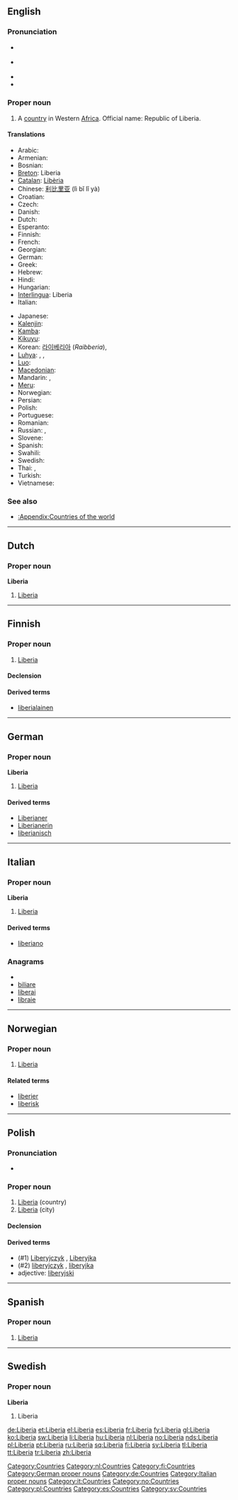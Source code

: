 {{also|liberia}}
==English==
{{wikipedia}}

===Pronunciation===
* {{a|RP}} {{IPA|/laɪˈbɪəriə/}}
* {{a|US}} {{IPA|/laɪˈbɪriə/}}
* {{audio|En-us-Liberia.ogg|Audio (US)}}
* {{rhymes|ɪəriə}}

===Proper noun===
{{en-proper noun}}

# A [[country]] in Western [[Africa]]. Official name: Republic of Liberia.

====Translations====
{{trans-top|country in Western Africa}}
* Arabic: {{t|ar|ليبيريا|f|tr=libiirya, laybiirya|sc=Arab}}
* Armenian: {{t-|hy|Լիբերիա|tr=Liberia}}
* Bosnian: {{t-|bs|Liberija|f}}
* [[Breton]]: Liberia
* [[Catalan]]: [[Libèria]]
* Chinese: [[利比里亚]] (lì bǐ lǐ yà)
* Croatian: {{t+|hr|Liberija|f}}
* Czech: {{t-|cs|Libérie|f}}
* Danish: {{t-|da|Liberia}}
* Dutch: {{t+|nl|Liberia|n}}
* Esperanto: {{t-|eo|Liberio|xs=Esperanto}}
* Finnish: {{t+|fi|Liberia}}
* French: {{t+|fr|Liberia|m}}
* Georgian: {{t|ka|ლიბერია|sc=Geor}}
* German: {{t+|de|Liberia}}
* Greek: {{t-|el|Λιβερία|f|tr=Livería}}
* Hebrew: {{t|he|ליבריה|sc=Hebr}}
* Hindi: {{t|hi|लाइबेरिया|tr=lāiberiyā|sc=Deva}}
* Hungarian: {{t+|hu|Libéria}}
* [[Interlingua]]: Liberia
* Italian: {{t-|it|Liberia|f}}
{{trans-mid}}
* Japanese: {{t-|ja|リベリア|tr=Riberia}}
* [[Kalenjin]]: {{tø|kln|Liberia}}
* [[Kamba]]: {{tø|kam|Liberia}}
* [[Kikuyu]]: {{tø|ki|Liberia}}
* Korean: [[라이베리아]] (''Raibberia''),  {{t|ko|라이베리아|tr=Raibberia|sc=Kore}}
* [[Luhya]]: {{tø|luy|Liberia}},  {{tø|luy|Liberia}},  {{tø|luy|Liberia}}
* [[Luo]]: {{tø|luo|Liberia}}
* [[Macedonian]]: {{t|mk|Либерија|f|tr=Libérija}}
* Mandarin: {{t|zh|利比里亞|sc=Hani}},  {{t|zh|利比里亚|tr=Lìbǐlǐyà|sc=Hani}}
* [[Meru]]: {{tø|mer|Liberia}}
* Norwegian: {{t+|no|Liberia}}
* Persian: {{t|fa|لیبریا|sc=fa-Arab}}
* Polish: {{t+|pl|Liberia}}
* Portuguese: {{t+|pt|Libéria}}
* Romanian: {{t-|ro|Liberia|f}}
* Russian: {{t+|ru|Либерия}},  {{t|ru|Либерия|f|tr=Libérija|sc=Cyrl}}
* Slovene: {{t+|sl|Liberija|f}}
* Spanish: {{t+|es|Liberia}}
* Swahili: {{t+|sw|Liberia|xs=Swahili}}
* Swedish: {{t+|sv|Liberia}}
* Thai: {{t|th|ไลบีเรีย|tr=lai-bee-ria|sc=Thai}},  {{t|th|ประเทศไลบีเรีย|tr=bprà-tâyt lai-bee-ria|sc=Thai}}
* Turkish: {{t+|tr|Liberya}}
* Vietnamese: {{t|vi|Liberia}}
{{trans-bottom}}

===See also===
* [[:Appendix:Countries of the world]]

[[Category:Countries]]

----

==Dutch==

===Proper noun===
'''Liberia''' {{n}}

# [[Liberia#English|Liberia]]

[[Category:nl:Countries]]

----

==Finnish==
{{wikipedia|lang=fi}}

===Proper noun===
{{infl|fi|proper noun}}

# [[#English|Liberia]]

====Declension====
{{fi-decl-kulkija|Liberi|np=1}}

====Derived terms====
* [[liberialainen]]

[[Category:fi:Countries]]

----

==German==
{{wikipedia|lang=de}}

===Proper noun===
'''Liberia''' {{n}}

# [[#English|Liberia]]

====Derived terms====
* [[Liberianer]]
* [[Liberianerin]]
* [[liberianisch]]

[[Category:German proper nouns]]
[[Category:de:Countries]]

----

==Italian==
{{wikipedia|lang=it}}

===Proper noun===
'''Liberia''' {{f}}

# [[#English|Liberia]]

====Derived terms====
* [[liberiano]]

===Anagrams===
* {{alphagram|abeiilr}}
* [[biliare#Italian|biliare]]
* [[liberai#Italian|liberai]]
* [[libraie#Italian|libraie]]

[[Category:Italian proper nouns]]
[[Category:it:Countries]]

----

==Norwegian==

===Proper noun===
{{infl|no|proper noun}}

# [[Liberia#English|Liberia]]

====Related terms====
* [[liberier]]
* [[liberisk]]

[[Category:no:Countries]]

----

==Polish==

===Pronunciation===
* {{IPA|/liˈbɛrja/|lang=pl}}

===Proper noun===
{{infl|pl|proper noun|g=f}}

# [[#English|Liberia]] (country)
# [[#English|Liberia]] (city)

====Declension====
{{pl-decl-noun-sing
|Liberia
|Liberii
|Liberii
|Liberię
|Liberią
|Liberii
|Liberio
}}

====Derived terms====
* (#1) [[Liberyjczyk]] {{m}}, [[Liberyjka]] {{f}}
* (#2) [[liberyjczyk]] {{m}}, [[liberyjka]] {{f}}
* adjective: [[liberyjski]]

[[Category:pl:Countries]]

----

==Spanish==
{{wikipedia|lang=es}}

===Proper noun===
{{es-proper noun|f}}

# [[Liberia]]

[[Category:es:Countries]]

----

==Swedish==

===Proper noun===
'''Liberia'''

# Liberia

[[Category:sv:Countries]]

[[de:Liberia]]
[[et:Liberia]]
[[el:Liberia]]
[[es:Liberia]]
[[fr:Liberia]]
[[fy:Liberia]]
[[gl:Liberia]]
[[ko:Liberia]]
[[sw:Liberia]]
[[li:Liberia]]
[[hu:Liberia]]
[[nl:Liberia]]
[[no:Liberia]]
[[nds:Liberia]]
[[pl:Liberia]]
[[pt:Liberia]]
[[ru:Liberia]]
[[sq:Liberia]]
[[fi:Liberia]]
[[sv:Liberia]]
[[tl:Liberia]]
[[tt:Liberia]]
[[tr:Liberia]]
[[zh:Liberia]]